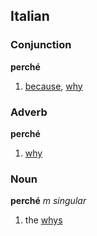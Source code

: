 ==Italian==
===Conjunction===
'''perché'''
# [[because]], [[why]]
===Adverb===
'''perché'''
# [[why]]
===Noun===
'''perché''' ''m'' ''singular''
# the [[why]]s